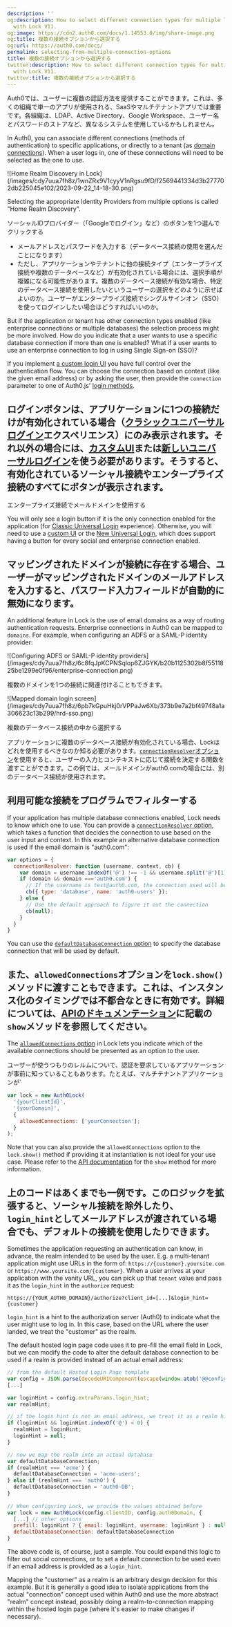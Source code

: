 ```yaml
---
description: ''
og:description: How to select different connection types for multiple login options
  with Lock V11.
og:image: https://cdn2.auth0.com/docs/1.14553.0/img/share-image.png
og:title: 複数の接続オプションから選択する
og:url: https://auth0.com/docs/
permalink: selecting-from-multiple-connection-options
title: 複数の接続オプションから選択する
twitter:description: How to select different connection types for multiple login options
  with Lock V11.
twitter:title: 複数の接続オプションから選択する
---
```


Auth0では、ユーザーに複数の認証方法を提供することができます。これは、多くの組織で単一のアプリが使用される、SaaSやマルチテナントアプリでは重要です。各組織は、LDAP、Active Directory、Google Workspace、ユーザー名とパスワードのストアなど、異なるシステムを使用しているかもしれません。

In Auth0, you can associate different connections (methods of authentication) to specific applications, or directly to a tenant (as [domain connections](/docs/authenticate/identity-providers/promote-connections-to-domain-level)). When a user logs in, one of these connections will need to be selected as the one to use.

<Frame>![Home Realm Discovery in Lock](/images/cdy7uua7fh8z/1wnZRx9V1cyyV1nRgsu9fD/f2569441334d3b277702db225045e102/2023-09-22_14-18-30.png)</Frame>

Selecting the appropriate <Tooltip tip="Identity Provider (IdP): Service that stores and manages digital identities." cta="View Glossary" href="/docs/glossary?term=Identity+Providers">Identity Providers</Tooltip> from multiple options is called "Home Realm Discovery".

ソーシャルIDプロバイダー（「Googleでログイン」など）のボタンを1つ選んでクリックする

* メールアドレスとパスワードを入力する（データベース接続の使用を選んだことになります）
* ただし、アプリケーションやテナントに他の接続タイプ（エンタープライズ接続や複数のデータベースなど）が有効化されている場合には、選択手順が複雑になる可能性があります。複数のデータベース接続が有効な場合、特定のデータベース接続を使用したいというユーザーの選択をどのように示せばよいのか。ユーザーがエンタープライズ接続でシングルサインオン（SSO）を使ってログインしたい場合はどうすればいいのか。

But if the application or tenant has other connection types enabled (like enterprise connections or multiple databases) the selection process might be more involved. How do you indicate that a user wants to use a specific database connection if more than one is enabled? What if a user wants to use an enterprise connection to log in using <Tooltip tip="Single Sign-On (SSO): Service that, after a user logs into one applicaton, automatically logs that user in to other applications." cta="View Glossary" href="/docs/glossary?term=Single+Sign-on">Single Sign-on</Tooltip> (SSO)?

If you implement [a custom login UI](/docs/customize/login-pages/classic-login/customize-with-lock-sdk) you have full control over the authentication flow. You can choose the connection based on context (like the given email address) or by asking the user, then provide the `connection` parameter to one of Auth0.js' [login methods](/docs/libraries/auth0js).

## ログインボタンは、アプリケーションに1つの接続だけが有効化されている場合（[クラシックユニバーサルログイン](/login/universal-login/classic-experience)エクスペリエンス）にのみ表示されます。それ以外の場合には、[カスタムUI](/brand-and-customize/customize-with-lock-sdk)または[新しいユニバーサルログイン](/login/universal-login/universal-experience)を使う必要があります。そうすると、有効化されているソーシャル接続やエンタープライズ接続のすべてにボタンが表示されます。

エンタープライズ接続でメールドメインを使用する

You will only see a login button if it is the only connection enabled for the application (for [Classic Universal Login](/docs/authenticate/login/auth0-universal-login/universal-login-vs-classic-login/classic-experience) experience). Otherwise, you will need to use a [custom UI](/docs/customize/login-pages/classic-login/customize-with-lock-sdk) or the [New Universal Login](/docs/authenticate/login/auth0-universal-login/universal-login-vs-classic-login/universal-experience), which does support having a button for every social and enterprise connection enabled.

## マッピングされたドメインが接続に存在する場合、ユーザーがマッピングされたドメインのメールアドレスを入力すると、パスワード入力フィールドが自動的に無効になります。

An additional feature in Lock is the use of email domains as a way of routing authentication requests. Enterprise connections in Auth0 can be mapped to `domains`. For example, when configuring an ADFS or a <Tooltip tip="Security Assertion Markup Language (SAML): Standardized protocol allowing two parties to exchange authentication information without a password." cta="View Glossary" href="/docs/glossary?term=SAML">SAML</Tooltip>-P identity provider:

<Frame>![Configuring ADFS or SAML-P identity providers](/images/cdy7uua7fh8z/6c8fqJpKCPNSqlop6ZJGYK/b20b1125302b8f5511825be1299e0f96/enterprise-connection.png)</Frame>

複数のドメインを1つの接続に関連付けることもできます。

<Frame>![Mapped domain login screen](/images/cdy7uua7fh8z/6pb7kGpuHkj0rVPPaJw6Xb/373b9e7a2bf49748a1a306623c13b299/hrd-sso.png)</Frame>

複数のデータベース接続の中から選択する

アプリケーションに複数のデータベース接続が有効化されている場合、Lockはどれを使用するべきなのか知る必要があります。[`connectionResolver`オプション]()を使用すると、ユーザーの入力とコンテキストに応じて接続を決定する関数を渡すことができます。この例では、メールドメインがauth0.comの場合には、別のデータベース接続が使用されます。

## 利用可能な接続をプログラムでフィルターする

If your application has multiple database connections enabled, Lock needs to know which one to use. You can provide a [`connectionResolver` option](https://github.com/auth0/lock#other-options), which takes a function that decides the connection to use based on the user input and context. In this example an alternative database connection is used if the email domain is "auth0.com":

```js lines
var options = {
  connectionResolver: function (username, context, cb) {
    var domain = username.indexOf('@') !== -1 && username.split('@')[1];
    if (domain && domain ==='auth0.com') {
      // If the username is test@auth0.com, the connection used will be the `auth0-users` connection.
      cb({ type: 'database', name: 'auth0-users' });
    } else {
      // Use the default approach to figure it out the connection
      cb(null);
    }
  }
}
```

You can use the [`defaultDatabaseConnection` option](/docs/libraries/lock/lock-configuration#defaultdatabaseconnection-string-) to specify the database connection that will be used by default.

## また、`allowedConnections`オプションを`lock.show()`メソッドに渡すこともできます。これは、インスタンス化のタイミングでは不都合なときに有効です。詳細については、[APIのドキュメンテーション](/libraries/lock/lock-api-reference)に記載の`show`メソッドを参照してください。

The [`allowedConnections` option](/docs/libraries/lock/lock-configuration#allowedconnections-array-) in Lock lets you indicate which of the available connections should be presented as an option to the user.

ユーザーが使うつもりのレルムについて、認証を要求しているアプリケーションが事前に知っていることもあります。たとえば、マルチテナントアプリケーションが`


```js lines
var lock = new Auth0Lock(
  '{yourClientId}',
  '{yourDomain}',
  {
    allowedConnections: ['yourConnection'];
  }
);
```

Note that you can also provide the `allowedConnections` option to the `lock.show()` method if providing it at instantiation is not ideal for your use case. Please refer to the [API documentation](/docs/libraries/lock/lock-api-reference) for the `show` method for more information.

## 上のコードはあくまでも一例です。このロジックを拡張すると、ソーシャル接続を除外したり、`login_hint`としてメールアドレスが渡されている場合でも、デフォルトの接続を使用したりできます。

Sometimes the application requesting an authentication can know, in advance, the realm intended to be used by the user. E.g. a multi-tenant application might use URLs in the form of: `https://{customer}.yoursite.com` or `https://www.yoursite.com/{customer}`. When a user arrives at your application with the vanity URL, you can pick up that `tenant` value and pass it as the `login_hint` in the `authorize` request:

`https://{YOUR_AUTH0_DOMAIN}/authorize?client_id=[...]&login_hint={customer}`

`login_hint` is a hint to the <Tooltip tip="Authorization Server: Centralized server that contributes to defining the boundaries of a user’s access. For example, your authorization server can control the data, tasks, and features available to a user." cta="View Glossary" href="/docs/glossary?term=authorization+server">authorization server</Tooltip> (Auth0) to indicate what the user might use to log in. In this case, based on the URL where the user landed, we treat the "customer" as the realm.

The default hosted login page code uses it to pre-fill the email field in Lock, but we can modify the code to alter the default database connection to be used if a realm is provided instead of an actual email address:

```js lines expandable
// from the default Hosted Login Page template
var config = JSON.parse(decodeURIComponent(escape(window.atob('@@config@@'))));
[...]

var loginHint = config.extraParams.login_hint;
var realmHint;

// if the login hint is not an email address, we treat it as a realm hint
if (loginHint && loginHint.indexOf('@') < 0) {
  realmHint = loginHint;
  loginHint = null;
}

// now we map the realm into an actual database
var defaultDatabaseConnection;
if (realmHint === 'acme') {
  defaultDatabaseConnection = 'acme-users';
} else if (realmHint === 'auth0') {
  defaultDatabaseConnection = 'auth0-DB';
}
    
// When configuring Lock, we provide the values obtained before
var lock = new Auth0Lock(config.clientID, config.auth0Domain, {
  [...] // other options
  prefill: loginHint ? { email: loginHint, username: loginHint } : null,
  defaultDatabaseConnection: defaultDatabaseConnection
}
```

The above code is, of course, just a sample. You could expand this logic to filter out social connections, or to set a default connection to be used even if an email address is provided as a `login_hint`.

Mapping the "customer" as a realm is an arbitrary design decision for this example. But it is generally a good idea to isolate applications from the actual "connection" concept used within Auth0 and use the more abstract "realm" concept instead, possibly doing a realm-to-connection mapping within the hosted login page (where it's easier to make changes if necessary).
